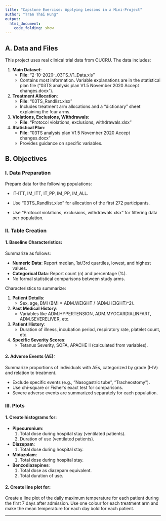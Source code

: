 ```yaml
---
title: "Capstone Exercise: Applying Lessons in a Mini-Project"
author: "Tran Thai Hung"
output: 
  html_document:
    code_folding: show
---
```


## A. Data and Files

This project uses real clinical trial data from OUCRU. The data includes:

1. **Main Dataset**:
    - **File**: "2-10-2020-_03TS_V1_Data.xls"
    - Contains most information. Variable explanations are in the statistical plan file ("03TS analysis plan V1.5 November 2020 Accept changes.docx").
    
2. **Treatment Allocation**:
    - **File**: "03TS_Randlist.xlsx"
    - Includes treatment arm allocations and a "dictionary" sheet explaining the four arms.
    
3. **Violations, Exclusions, Withdrawals**:
    - **File**: "Protocol violations, exclusions, withdrawals.xlsx"
    
4. **Statistical Plan**:
    - **File**: "03TS analysis plan V1.5 November 2020 Accept changes.docx"
    - Provides guidance on specific variables.

## B. Objectives

### I. Data Preparation
Prepare data for the following populations:

- IT-ITT, IM_ITT, IT_PP, IM_PP, IM_ALL.

- Use "03TS_Randlist.xlsx" for allocation of the first 272 participants.

- Use "Protocol violations, exclusions, withdrawals.xlsx" for filtering data per population.

### II. Table Creation

#### 1. Baseline Characteristics:
Summarize as follows:

- **Numeric Data**: Report median, 1st/3rd quartiles, lowest, and highest values.
- **Categorical Data**: Report count (n) and percentage (%).
- No formal statistical comparisons between study arms.

Characteristics to summarize:

1. **Patient Details**:
    - Sex, age, BMI (BMI = ADM.WEIGHT / (ADM.HEIGHT)^2).
    
2. **Past Medical History**:
    - Variables like ADM.HYPERTENSION, ADM.MYOCARDIALINFART, ADM.SEVERELIVER, etc.
    
3. **Patient History**:
    - Duration of illness, incubation period, respiratory rate, platelet count, etc.
    
4. **Specific Severity Scores**:
    - Tetanus Severity, SOFA, APACHE II (calculated from variables).

#### 2. Adverse Events (AE):
Summarize proportions of individuals with AEs, categorized by grade (I-IV) and relation to treatment.

- Exclude specific events (e.g., "Nasogastric tube", "Tracheostomy").
- Use chi-square or Fisher’s exact test for comparisons.
- Severe adverse events are summarized separately for each population.

### III. Plots

#### 1. Create histograms for:

- **Pipecuronium**:
    1. Total dose during hospital stay (ventilated patients).
    2. Duration of use (ventilated patients).
    
- **Diazepam**:
    1. Total dose during hospital stay.
    
- **Midazolam**:
    1. Total dose during hospital stay.
    
- **Benzodiazepines**:
    1. Total dose as diazepam equivalent.
    2. Total duration of use.

#### 2. Create line plot for:
Create a line plot of the daily maximum temperature for each patient during the first 7 days after admission. Use one colour for each treatment arm and make the mean temperature for each day bold for each patient.

---